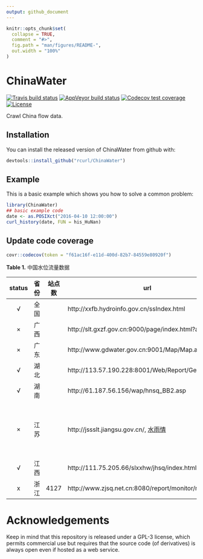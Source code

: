 ```yaml
---
output: github_document
---
```


<!-- README.md is generated from README.Rmd. Please edit that file -->

```r
knitr::opts_chunk$set(
  collapse = TRUE,
  comment = "#>",
  fig.path = "man/figures/README-",
  out.width = "100%"
)
```
# ChinaWater

<!-- badges: start -->
[![Travis build status](https://travis-ci.org/kongdd/ChinaWater.svg?branch=master)](https://travis-ci.org/kongdd/ChinaWater)
[![AppVeyor build status](https://ci.appveyor.com/api/projects/status/github/kongdd/ChinaWater?branch=master&svg=true)](https://ci.appveyor.com/project/kongdd/ChinaWater)
[![Codecov test coverage](https://codecov.io/gh/kongdd/ChinaWater/branch/master/graph/badge.svg)](https://codecov.io/gh/kongdd/ChinaWater?branch=master)
[![License](http://img.shields.io/badge/license-GPL%20%28%3E=%203%29-brightgreen.svg?style=flat)](http://www.gnu.org/licenses/gpl-3.0.html)
<!-- badges: end -->

Crawl China flow data.

## Installation

You can install the released version of ChinaWater from github with:

``` r
devtools::install_github("rcurl/ChinaWater")
```

## Example

This is a basic example which shows you how to solve a common problem:

```r
library(ChinaWater)
## basic example code
date <- as.POSIXct("2016-04-10 12:00:00")
curl_history(date, FUN = his_HuNan)
```

## Update code coverage  
```r
covr::codecov(token = "f61ac16f-e11d-400d-82b7-84559e80920f")
```

**Table 1.** 中国水位流量数据

| status | 省份 | 站点数 | url                                                          | 水位 | 流量 | 备注                   |
| :----: | ---- | ------ | ------------------------------------------------------------ | :--: | :--: | ---------------------- |
|   √    | 全国 |        | http://xxfb.hydroinfo.gov.cn/ssIndex.html                    |  √   |  √   |                        |
|   ×    | 广西 |        | http://slt.gxzf.gov.cn:9000/page/index.html?act=3            |      |      |                        |
|   ×    | 广东 |        | http://www.gdwater.gov.cn:9001/Map/Map.aspx?id=              |  √   |      |                        |
|   √    | 湖北 |        | http://113.57.190.228:8001/Web/Report/GetRiverData           |  √   |  √   |                        |
|   √    | 湖南 |        | http://61.187.56.156/wap/hnsq_BB2.asp                        |  √   |  √   |                        |
|   ×    | 江苏 |        | http://jssslt.jiangsu.gov.cn/, [水雨情](http://221-226-28-67.ipv6.jssslt.jiangsu.gov.cn:88/jsswxxSSI/Web/Default.html?m=2) |      |      | 数据显示为图片，难转换 |
|   √    | 江西 |        | http://111.75.205.66/slxxhw/jhsq/index.html                  |  √   |  √   |                        |
|   x    | 浙江 | 4127   | http://www.zjsq.net.cn:8080/report/monitor/monitor.jsp       |  √   |  x   |                        |


# Acknowledgements

Keep in mind that this repository is released under a GPL-3 license,
which permits commercial use but requires that the source code (of
derivatives) is always open even if hosted as a web service.
